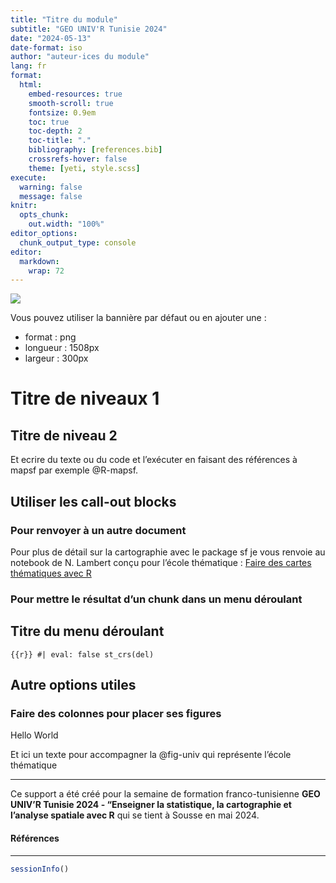 ```yaml
---
title: "Titre du module"
subtitle: "GEO UNIV'R Tunisie 2024"
date: "2024-05-13"
date-format: iso
author: "auteur·ices du module"
lang: fr
format:
  html:
    embed-resources: true
    smooth-scroll: true
    fontsize: 0.9em
    toc: true
    toc-depth: 2
    toc-title: "."
    bibliography: [references.bib]
    crossrefs-hover: false
    theme: [yeti, style.scss]
execute:
  warning: false
  message: false 
knitr:
  opts_chunk:
    out.width: "100%"
editor_options: 
  chunk_output_type: console
editor: 
  markdown: 
    wrap: 72
---
```


![](img/network.jpg)

Vous pouvez utiliser la bannière par défaut ou en ajouter une :

-   format : png
-   longueur : 1508px
-   largeur : 300px

# Titre de niveaux 1

## Titre de niveau 2

Et ecrire du texte ou du code et l'exécuter en faisant des références à
mapsf par exemple @R-mapsf.

## Utiliser les call-out blocks

### Pour renvoyer à un autre document

::: callout-tip
Pour plus de détail sur la cartographie avec le package sf je vous
renvoie au notebook de N. Lambert conçu pour l'école thématique : [Faire
des cartes thématiques avec
R](https://neocarto.github.io/geounivr2024/MAR_2_carto/index.html#cartographie-avec-sf){target="_blank"}
:::

### Pour mettre le résultat d'un chunk dans un menu déroulant

::: {.callout-note collapse="true"}
## Titre du menu déroulant

```{{r}}
#| eval: false
st_crs(del)
```
:::

## Autre options utiles

### Faire des colonnes pour placer ses figures

::: {layout="[25,75]"}
::: {first-column}
Hello World
:::

::: {second-column}
Et ici un texte pour accompagner la @fig-univ qui représente l'école
thématique
:::
:::

------------------------------------------------------------------------

::: {.callout-note title="A propos de ce document"}
Ce support a été créé pour la semaine de formation franco-tunisienne
**GEO UNIV'R Tunisie 2024 - "Enseigner la statistique, la cartographie
et l'analyse spatiale avec R** qui se tient à Sousse en mai 2024.
:::

#### Références {.unnumbered}

::: {#refs}
:::

------------------------------------------------------------------------

```r
sessionInfo()
```
